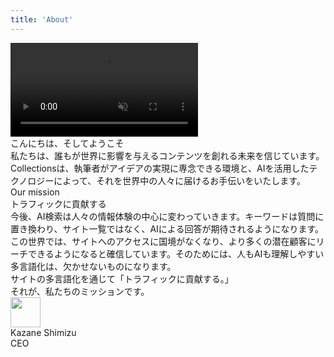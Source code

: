 ```yaml
---
title: 'About'
---
```



<div className="py-5 md:py-10">
  <div>
    <video autoPlay muted loop playsInline className="w-full">
      <source src="https://cdn.collections.dev/docs/mv.mp4" type="video/mp4" />
    </video>
    <div className="text-heading leading-narrow mt-12">こんにちは、そしてようこそ</div>
    <div className="text-lg leading-loose mt-4">
      私たちは、誰もが世界に影響を与えるコンテンツを創れる未来を信じています。Collectionsは、執筆者がアイデアの実現に専念できる環境と、AIを活用したテクノロジーによって、それを世界中の人々に届けるお手伝いをいたします。
    </div>
  </div>
  <div className="mt-12">
    <div className="text-subtitle">Our mission</div>
    <div className="text-heading leading-narrow mt-2">トラフィックに貢献する</div>
    <div className="text-lg leading-loose mt-4">
      今後、AI検索は人々の情報体験の中心に変わっていきます。キーワードは質問に置き換わり、サイト一覧ではなく、AIによる回答が期待されるようになります。
    </div>
    <div className="text-lg leading-loose mt-4">
      この世界では、サイトへのアクセスに国境がなくなり、より多くの潜在顧客にリーチできるようになると確信しています。そのためには、人もAIも理解しやすい多言語化は、欠かせないものになります。
    </div>
    <div className="text-lg leading-loose mt-4">
      サイトの多言語化を通じて「トラフィックに貢献する。」
    </div>
    <div className="text-lg leading-loose mt-4">それが、私たちのミッションです。</div>
  </div>
  <div className="flex flex-row gap-4 items-center mt-12">
    <Image
      src="https://cdn.collections.dev/docs/ks.jpg"
      width="48"
      height="48"
      className="rounded-full"
    />
    <div>
      <div>Kazane Shimizu</div>
      <div className="text-sm text-gray-500">CEO</div>
    </div>
  </div>
</div>
